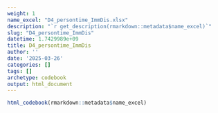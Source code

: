 ```yaml
---
weight: 1
name_excel: "D4_persontime_ImmDis.xlsx"
description: "`r get_description(rmarkdown::metadata$name_excel)`"
slug: "D4_persontime_ImmDis"
datetime: 1.7429989e+09
title: D4_persontime_ImmDis
author: ''
date: '2025-03-26'
categories: []
tags: []
archetype: codebook
output: html_document
---
```


```r
html_codebook(rmarkdown::metadata$name_excel)
```
